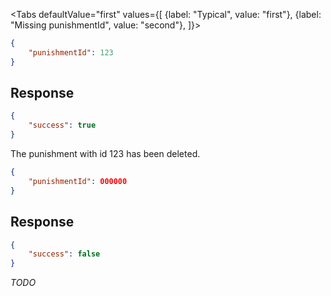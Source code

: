 <Tabs
    defaultValue="first"
    values={[
        {label: "Typical", value: "first"},
        {label: "Missing punishmentId", value: "second"},
    ]}>
<TabItem value="first">

```json
{
    "punishmentId": 123
}
```

## Response

```json
{
    "success": true
}
```

The punishment with id 123 has been deleted.

</TabItem>
<TabItem value="second">

```json
{
    "punishmentId": 000000
}
```

## Response

```json
{
    "success": false
}
```

*TODO*

</TabItem>
</Tabs>
